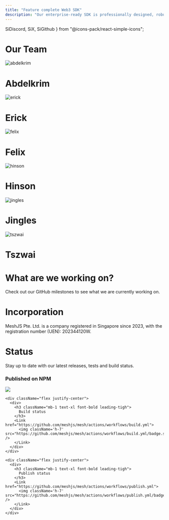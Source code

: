 ```yaml
---
title: "Feature complete Web3 SDK"
description: "Our enterprise-ready SDK is professionally designed, robust, and developer-friendly. With simple transaction builders, seamless wallet integrations, and reliable data services, building Web3 applications has never been this effortless."
---
```

  SiDiscord,
  SiX,
  SiGithub
} from "@icons-pack/react-simple-icons";

<h1 className='text-center text-4xl mt-4'>Our Team</h1>

<div className="grid grid-cols-1 md:grid-cols-2 xl:grid-cols-3 gap-y-10 mb-32">
  <div
  className="flex flex-col items-center justify-center"
  >
  <Image
    className='rounded-full'
    src="/team/abdelkrim.png"
    width={150}
    height={150}
    alt="abdelkrim"
  />
  <h1 className='text-center'>Abdelkrim</h1>
  <div className='flex gap-5 items-center justify-center'>
    <Link href='https://x.com/abdelkrimdev'><SiX className="w-5 h-5 text-foreground"/></Link>
    <Link href='https://github.com/abdelkrimdev'><SiGithub className="w-6 h-6 text-foreground"/></Link>
  </div>
  </div>

  <div
  className="flex flex-col items-center justify-center"
  >
  <Image
    className='rounded-full'
    src="/team/erick.jpg"
    width={150}
    height={150}
    alt="erick"
  />
  <h1 className='text-center'>Erick</h1>
  <div className='flex gap-5 items-center justify-center'>
    <Link href='https://x.com/ErickRomeroEdda'><SiX className="w-5 h-5 text-foreground"/></Link>
    <Link href='https://github.com/ErickRomeroDev'><SiGithub className="w-6 h-6 text-foreground"/></Link>
  </div>
  </div>

  <div
  className="flex flex-col items-center justify-center"
  >
  <Image
    className='rounded-full'
    src="/team/felix.png"
    width={150}
    height={150}
    alt="felix"
  />
  <h1 className='text-center'>Felix</h1>
  <div className='flex gap-5 items-center justify-center'>
    <Link href='https://x.com/CatalystSwarm'><SiX className="w-5 h-5 text-foreground"/></Link>
    <Link href='https://github.com/Technosophorso'><SiGithub className="w-6 h-6 text-foreground"/></Link>
  </div>
  </div>

  <div
  className="flex flex-col items-center justify-center"
  >
  <Image
    className='rounded-full'
    src="/team/hinson.png"
    width={150}
    height={150}
    alt="hinson"
  />
  <h1 className='text-center'>Hinson</h1>
  <div className='flex gap-5 items-center justify-center'>
    <Link href='https://x.com/HinsonSIDAN'><SiX className="w-5 h-5 text-foreground"/></Link>
    <Link href='https://github.com/HinsonSIDAN'><SiGithub className="w-6 h-6 text-foreground"/></Link>
  </div>
  </div>

  <div
  className="flex flex-col items-center justify-center"
  >
  <Image
    className='rounded-full'
    src="/team/jingles.png"
    width={150}
    height={150}
    alt="jingles"
  />
  <h1 className='text-center'>Jingles</h1>
  <div className='flex gap-5 items-center justify-center'>
    <Link href='https://x.com/jinglescode'><SiX className="w-5 h-5 text-foreground"/></Link>
    <Link href='https://github.com/jinglescode'><SiGithub className="w-6 h-6 text-foreground"/></Link>
    <Link href='https://github.com/jinglescode'><GlobeAltIcon className="w-7 h-7 text-foreground"/></Link>
  </div>
  </div>

  <div
  className="flex flex-col items-center justify-center"
  >
  <Image
    className='rounded-full'
    src="/team/tszwai.png"
    width={150}
    height={150}
    alt="tszwai"
  />
  <h1 className='text-center'>Tszwai</h1>
  <div className='flex gap-5 items-center justify-center'>
    <Link href='https://github.com/twwu123'><SiGithub className="w-6 h-6 text-foreground"/></Link>
  </div>
  </div>
</div>

<div className='text-center mb-32'>
  <h1 className='text-4xl'>What are we working on?</h1>
  <p className='text-xl'>Check out our <Link href="https://github.com/MeshJS/mesh/milestones">GitHub milestones</Link> to see what we are currently working on.</p>
</div>

<div className='text-center mb-32'>
  <h1 className='text-4xl'>Incorporation</h1>
  <p className='text-xl'>MeshJS Pte. Ltd. is a company registered in Singapore since 2023, with the registration number (UEN): 202344120W.</p>
</div>

<div className='flex flex-col gap-4 text-center mb-10'>
  <div>
    <h1 className='text-4xl'>Status</h1>
    <p className='text-xl'>Stay up to date with our latest releases, tests and build status.</p>
  </div>

  <div className='grid gap-8 sm:gap-12 md:grid-cols-3'>
    <div className="flex justify-center">
      <div>
        <h3 className="mb-1 text-xl font-bold leading-tigh">
          Published on NPM
        </h3>
        <Link href="https://www.npmjs.com/package/@meshsdk/core">
          <img src="https://img.shields.io/npm/v/%40meshsdk%2Fcore?style=for-the-badge" />
        </Link>
      </div>
    </div>

    <div className="flex justify-center">
      <div>
        <h3 className="mb-1 text-xl font-bold leading-tigh">
          Build status
        </h3>
        <Link href="https://github.com/meshjs/mesh/actions/workflows/build.yml">
          <img className='h-7' src="https://github.com/meshjs/mesh/actions/workflows/build.yml/badge.svg" />
        </Link>
      </div>
    </div>

    <div className="flex justify-center">
      <div>
        <h3 className="mb-1 text-xl font-bold leading-tigh">
          Publish status
        </h3>
        <Link href="https://github.com/meshjs/mesh/actions/workflows/publish.yml">
          <img className='h-7' src="https://github.com/meshjs/mesh/actions/workflows/publish.yml/badge.svg" />
        </Link>
      </div>
    </div>
  </div>
</div>
